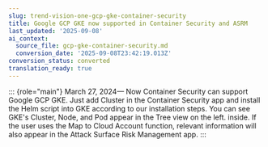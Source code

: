 ```yaml
---
slug: trend-vision-one-gcp-gke-container-security
title: Google GCP GKE now supported in Container Security and ASRM
last_updated: '2025-09-08'
ai_context:
  source_file: gcp-gke-container-security.md
  conversion_date: '2025-09-08T23:42:19.013Z'
conversion_status: converted
translation_ready: true
---
```


::: {role="main"}
March 27, 2024— Now Container Security can support Google GCP GKE. Just add Cluster in the Container Security app and install the Helm script into GKE according to our installation steps. You can see GKE's Cluster, Node, and Pod appear in the Tree view on the left. inside. If the user uses the Map to Cloud Account function, relevant information will also appear in the Attack Surface Risk Management app.
:::

